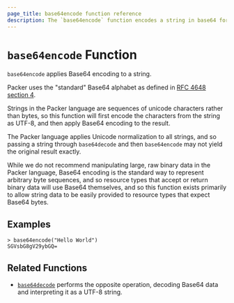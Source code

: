 ```yaml
---
page_title: base64encode function reference
description: The `base64encode` function encodes a string in base64 format.
---
```


# `base64encode` Function

`base64encode` applies Base64 encoding to a string.

Packer uses the "standard" Base64 alphabet as defined in
[RFC 4648 section 4](https://tools.ietf.org/html/rfc4648#section-4).

Strings in the Packer language are sequences of unicode characters rather
than bytes, so this function will first encode the characters from the string
as UTF-8, and then apply Base64 encoding to the result.

The Packer language applies Unicode normalization to all strings, and so
passing a string through `base64decode` and then `base64encode` may not yield
the original result exactly.

While we do not recommend manipulating large, raw binary data in the Packer
language, Base64 encoding is the standard way to represent arbitrary byte
sequences, and so resource types that accept or return binary data will use
Base64 themselves, and so this function exists primarily to allow string
data to be easily provided to resource types that expect Base64 bytes.

## Examples

```shell-session
> base64encode("Hello World")
SGVsbG8gV29ybGQ=
```

## Related Functions

- [`base64decode`](/packer/docs/templates/hcl_templates/functions/encoding/base64decode) performs the opposite operation,
  decoding Base64 data and interpreting it as a UTF-8 string.

